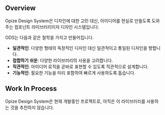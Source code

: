 
<Meta title="Opize Design System/Introduction" />

<Banner />



## Overview
Opize Design System은 디자인에 대한 고민 대신, 아이디어를 현실로 만들도록 도와주는 컴포넌트 라이브러리이자 디자인 시스템입니다.

ODS는 다음과 같은 철학을 가지고 만들어집니다.
* **일관적인**: 다양한 형태의 독창적인 디자인 대신 일관적이고 통일된 디자인을 향합니다.
* **접합하기 쉬운**: 다양한 라이브러리의 사용을 고려합니다.
* **직관적인**: 아이디어 로직을 곧바로 표현할 수 있도록 직관적으로 설계합니다.
* **기능적인**: 필요한 기능을 미리 포함하여 빠르게 사용하도록 돕습니다.

## Work In Process
Opize Design System은 현재 개발중인 프로젝트로, 아직은 이 라이브러리를 사용하는 것을 추천하지 않습니다.